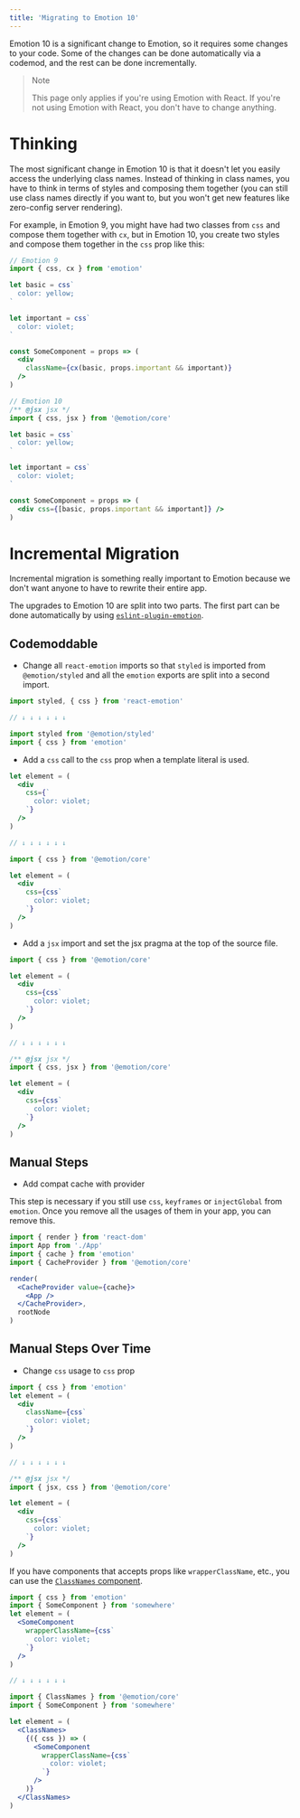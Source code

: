 ```yaml
---
title: 'Migrating to Emotion 10'
---
```


Emotion 10 is a significant change to Emotion, so it requires some changes to your code. Some of the changes can be done automatically via a codemod, and the rest can be done incrementally.

> Note
>
> This page only applies if you're using Emotion with React. If you're not using Emotion with React, you don't have to change anything.

# Thinking

The most significant change in Emotion 10 is that it doesn't let you easily access the underlying class names. Instead of thinking in class names, you have to think in terms of styles and composing them together (you can still use class names directly if you want to, but you won't get new features like zero-config server rendering).

For example, in Emotion 9, you might have had two classes from `css` and compose them together with `cx`, but in Emotion 10, you create two styles and compose them together in the `css` prop like this:

```jsx
// Emotion 9
import { css, cx } from 'emotion'

let basic = css`
  color: yellow;
`

let important = css`
  color: violet;
`

const SomeComponent = props => (
  <div
    className={cx(basic, props.important && important)}
  />
)
```

```jsx
// Emotion 10
/** @jsx jsx */
import { css, jsx } from '@emotion/core'

let basic = css`
  color: yellow;
`

let important = css`
  color: violet;
`

const SomeComponent = props => (
  <div css={[basic, props.important && important]} />
)
```

# Incremental Migration

Incremental migration is something really important to Emotion because we don't want anyone to have to rewrite their entire app.

The upgrades to Emotion 10 are split into two parts. The first part can be done automatically by using [`eslint-plugin-emotion`](./eslint-plugin-emotion#emotion-10-codemods).

## Codemoddable

- Change all `react-emotion` imports so that `styled` is imported from `@emotion/styled` and all the `emotion` exports are split into a second import.

```jsx
import styled, { css } from 'react-emotion'

// ↓ ↓ ↓ ↓ ↓ ↓

import styled from '@emotion/styled'
import { css } from 'emotion'
```

- Add a `css` call to the `css` prop when a template literal is used.

```jsx
let element = (
  <div
    css={`
      color: violet;
    `}
  />
)

// ↓ ↓ ↓ ↓ ↓ ↓

import { css } from '@emotion/core'

let element = (
  <div
    css={css`
      color: violet;
    `}
  />
)
```

- Add a `jsx` import and set the jsx pragma at the top of the source file.

```jsx
import { css } from '@emotion/core'

let element = (
  <div
    css={css`
      color: violet;
    `}
  />
)

// ↓ ↓ ↓ ↓ ↓ ↓

/** @jsx jsx */
import { css, jsx } from '@emotion/core'

let element = (
  <div
    css={css`
      color: violet;
    `}
  />
)
```

## Manual Steps

- Add compat cache with provider

This step is necessary if you still use `css`, `keyframes` or `injectGlobal` from `emotion`. Once you remove all the usages of them in your app, you can remove this.

```jsx
import { render } from 'react-dom'
import App from './App'
import { cache } from 'emotion'
import { CacheProvider } from '@emotion/core'

render(
  <CacheProvider value={cache}>
    <App />
  </CacheProvider>,
  rootNode
)
```

## Manual Steps Over Time

- Change `css` usage to `css` prop

```jsx
import { css } from 'emotion'
let element = (
  <div
    className={css`
      color: violet;
    `}
  />
)

// ↓ ↓ ↓ ↓ ↓ ↓

/** @jsx jsx */
import { jsx, css } from '@emotion/core'

let element = (
  <div
    css={css`
      color: violet;
    `}
  />
)
```

If you have components that accepts props like `wrapperClassName`, etc., you can use the [`ClassNames` component](./class-names.md).

```jsx
import { css } from 'emotion'
import { SomeComponent } from 'somewhere'
let element = (
  <SomeComponent
    wrapperClassName={css`
      color: violet;
    `}
  />
)

// ↓ ↓ ↓ ↓ ↓ ↓

import { ClassNames } from '@emotion/core'
import { SomeComponent } from 'somewhere'

let element = (
  <ClassNames>
    {({ css }) => (
      <SomeComponent
        wrapperClassName={css`
          color: violet;
        `}
      />
    )}
  </ClassNames>
)
```
